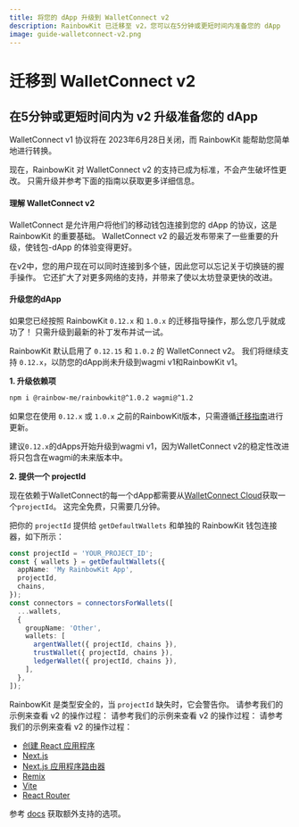 ```yaml
---
title: 将您的 dApp 升级到 WalletConnect v2
description: RainbowKit 已迁移至 v2，您可以在5分钟或更短时间内准备您的 dApp
image: guide-walletconnect-v2.png
---
```


# 迁移到 WalletConnect v2

## 在5分钟或更短时间内为 v2 升级准备您的 dApp

WalletConnect v1 协议将在 2023年6月28日关闭，而 RainbowKit 能帮助您简单地进行转换。

现在，RainbowKit 对 WalletConnect v2 的支持已成为标准，不会产生破坏性更改。 只需升级并参考下面的指南以获取更多详细信息。

#### 理解 WalletConnect v2

WalletConnect 是允许用户将他们的移动钱包连接到您的 dApp 的协议，这是 RainbowKit 的重要基础。 WalletConnect v2 的最近发布带来了一些重要的升级，使钱包-dApp 的体验变得更好。

在v2中，您的用户现在可以同时连接到多个链，因此您可以忘记关于切换链的握手操作。 它还扩大了对更多网络的支持，并带来了使以太坊登录更快的改进。

#### 升级您的dApp

如果您已经按照 RainbowKit `0.12.x` 和 `1.0.x` 的迁移指导操作，那么您几乎就成功了！ 只需升级到最新的补丁发布并试一试。

RainbowKit 默认启用了 `0.12.15` 和 `1.0.2` 的 WalletConnect v2。 我们将继续支持 `0.12.x`，以防您的dApp尚未升级到wagmi v1和RainbowKit v1。

**1. 升级依赖项**

```bash
npm i @rainbow-me/rainbowkit@^1.0.2 wagmi@^1.2
```

如果您在使用 `0.12.x` 或 `1.0.x` 之前的RainbowKit版本，只需遵循[迁移指南](/docs/migration-guide)进行更新。

建议`0.12.x`的dApps开始升级到wagmi v1，因为WalletConnect v2的稳定性改进将只包含在wagmi的未来版本中。

**2. 提供一个 projectId**

现在依赖于WalletConnect的每一个dApp都需要从[WalletConnect Cloud](https://cloud.walletconnect.com/)获取一个`projectId`。 这完全免费，只需要几分钟。

把你的 `projectId` 提供给 `getDefaultWallets` 和单独的 RainbowKit 钱包连接器，如下所示：

```ts
const projectId = 'YOUR_PROJECT_ID';
const { wallets } = getDefaultWallets({
  appName: 'My RainbowKit App',
  projectId,
  chains,
});
const connectors = connectorsForWallets([
  ...wallets,
  {
    groupName: 'Other',
    wallets: [
      argentWallet({ projectId, chains }),
      trustWallet({ projectId, chains }),
      ledgerWallet({ projectId, chains }),
    ],
  },
]);
```

RainbowKit 是类型安全的，当 `projectId` 缺失时，它会警告你。 请参考我们的示例来查看 v2 的操作过程： 请参考我们的示例来查看 v2 的操作过程： 请参考我们的示例来查看 v2 的操作过程：

- [创建 React 应用程序](https://codesandbox.io/p/sandbox/github/rainbow-me/rainbowkit/tree/main/examples/with-create-react-app)
- [Next.js](https://codesandbox.io/p/sandbox/github/rainbow-me/rainbowkit/tree/main/examples/with-next)
- [Next.js 应用程序路由器](https://codesandbox.io/p/sandbox/github/rainbow-me/rainbowkit/tree/main/examples/with-next-app)
- [Remix](https://codesandbox.io/p/sandbox/github/rainbow-me/rainbowkit/tree/main/examples/with-remix)
- [Vite](https://codesandbox.io/p/sandbox/github/rainbow-me/rainbowkit/tree/main/examples/with-vite)
- [React Router](https://codesandbox.io/p/sandbox/github/rainbow-me/rainbowkit/tree/main/examples/with-react-router)

参考 [docs](https://www.rainbowkit.com/docs/custom-wallet-list#walletconnect) 获取额外支持的选项。
